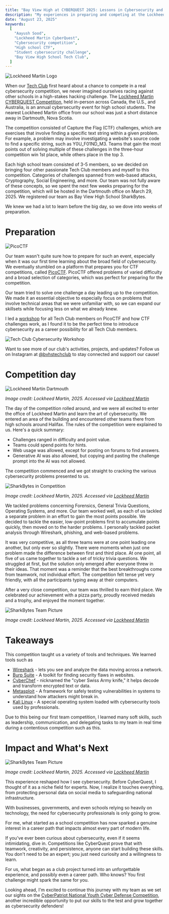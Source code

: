 ```yaml
---
title: "Bay View High at CYBERQUEST 2025: Lessons in Cybersecurity and Teamwork"
description: "My experiences in preparing and competing at the Lockheed Martin CYBERQUEST Competition alongside the Bay View High School Tech Club!"
date: "August 23, 2025"
keywords:
  [
    "Aayush Sood",
    "Lockheed Martin CyberQuest",
    "Cybersecurity competition",
    "High school CTF",
    "Student cybersecurity challenge",
    "Bay View High School Tech Club",
  ]
---
```


![Lockheed Martin Logo](/assets/blog/lockheed-martin-cyberquest-competition-2025/lockheed-martin-logo.webp)

When our [Tech Club](https://bvh-tech-club.netlify.app/) first heard about a chance to compete in a real cybersecurity competition, we never imagined ourselves racing against other schools in a high-stakes hacking challenge. The [Lockheed Martin CYBERQUEST Competition](https://www.lockheedmartin.com/en-us/who-we-are/communities/cyber-quest.html), held in-person across Canada, the U.S., and Australia, is an annual cybersecurity event for high school students. The nearest Lockheed Martin office from our school was just a short distance away in Dartmouth, Nova Scotia.

The competition consisted of Capture the Flag (CTF) challenges, which are exercises that involve finding a specific text string within a given problem. For example, a problem may involve investigating a website's source code to find a specific string, such as Y0U_F01ND_M3. Teams that gain the most points out of solving multiple of these challenges in the three-hour competition win 1st place, while others place in the top 3.

Each high school team consisted of 3-5 members, so we decided on bringing four other passionate Tech Club members and myself to this competition. Categories of challenges spanned from web-based attacks, Cryptography, Social Engineering, and more. Our team was not fully aware of these concepts, so we spent the next few weeks preparing for the competition, which will be hosted in the Dartmouth office on March 29, 2025. We registered our team as Bay View High School SharkBytes.

We knew we had a lot to learn before the big day, so we dove into weeks of preparation.

# Preparation

![PicoCTF](/assets/blog/lockheed-martin-cyberquest-competition-2025/picoctf.webp)

Our team wasn't quite sure how to prepare for such an event, especially when it was our first time learning about the broad field of cybersecurity. We eventually stumbled on a platform that prepares you for CTF competitions, called [PicoCTF](https://picoctf.org/). PicoCTF offered problems of varied difficulty and a broad selection of categories, which was perfect for preparing for the competition.

Our team tried to solve one challenge a day leading up to the competition. We made it an essential objective to especially focus on problems that involve technical areas that we were unfamiliar with, so we can expand our skillsets while focusing less on what we already knew.

I led a [workshop](https://www.instagram.com/p/DGKInY3se8Y/) for all Tech Club members on PicoCTF and how CTF challenges work, as I found it to be the perfect time to introduce cybersecurity as a career possibility for all Tech Club members.

![Tech Club Cybersecurity Workshop](/assets/blog/lockheed-martin-cyberquest-competition-2025/cybersecurity-workshop.webp)

Want to see more of our club's activities, projects, and updates? Follow us on Instagram at [@bvhstechclub](https://www.instagram.com/bvhstechclub/) to stay connected and support our cause!

# Competition day

![Lockheed Martin Dartmouth](/assets/blog/lockheed-martin-cyberquest-competition-2025/lockheed-martin-dartmouth.webp)

_Image credit: Lockheed Martin, 2025. Accessed via [Lockheed Martin](https://lockheedmartin.smugmug.com/CYBERQUEST/n-rM6PBd/Cyberquest-2025/CA-Dartmouth-NS/i-Mk4M2BC/A)_

The day of the competition rolled around, and we were all excited to enter the office of Lockheed Martin and learn the art of cybersecurity. We entered an area of the building and encountered other teams there from high schools around Halifax. The rules of the competition were explained to us. Here's a quick summary:

- Challenges ranged in difficulty and point value.
- Teams could spend points for hints.
- Web usage was allowed, except for posting on forums to find answers.
- Generative AI was also allowed, but copying and pasting the challenge prompt into the AI was not allowed.

The competition commenced and we got straight to cracking the various cybersecurity problems presented to us.

![SharkBytes in Competition](/assets/blog/lockheed-martin-cyberquest-competition-2025/sharkbytes-competing.webp)

_Image credit: Lockheed Martin, 2025. Accessed via [Lockheed Martin](https://lockheedmartin.smugmug.com/CYBERQUEST/n-rM6PBd/Cyberquest-2025/CA-Dartmouth-NS/i-4RZPmtN/A)_

We tackled problems concerning Forensics, General Trivia Questions, Operating Systems, and more. Our team worked well, as each of us tackled a separate problem in an effort to gain the most points possible. We decided to tackle the easier, low-point problems first to accumulate points quickly, then moved on to the harder problems. I personally tackled packet analysis through Wireshark, phishing, and web-based problems.

It was very competitive, as all three teams were at one point leading one another, but only ever so slightly. There were moments when just one problem made the difference between first and third place. At one point, all five of us came together to tackle a set of tricky trivia questions. We struggled at first, but the solution only emerged after everyone threw in their ideas. That moment was a reminder that the best breakthroughs come from teamwork, not individual effort. The competition felt tense yet very friendly, with all the participants typing away at their computers.

After a very close competition, our team was thrilled to earn third place. We celebrated our achievement with a pizza party, proudly received medals and a trophy, and enjoyed the moment together.

![SharkBytes Team Picture](/assets/blog/lockheed-martin-cyberquest-competition-2025/sharkbytes-team-picture.webp)

_Image credit: Lockheed Martin, 2025. Accessed via [Lockheed Martin](https://lockheedmartin.smugmug.com/CYBERQUEST/n-rM6PBd/Cyberquest-2025/CA-Dartmouth-NS/i-bv83stV/A)_

# Takeaways

This competition taught us a variety of tools and techniques. We learned tools such as

- [Wireshark](https://www.wireshark.org/) - lets you see and analyze the data moving across a network.
- [Burp Suite](https://portswigger.net/burp) - A toolkit for finding security flaws in websites.
- [CyberChef](https://gchq.github.io/CyberChef/) - nicknamed the "cyber Swiss Army knife," it helps decode and transform encrypted text or data.
- [Metasploit](https://www.metasploit.com/) - A framework for safely testing vulnerabilities in systems to understand how attackers might break in.
- [Kali Linux](https://www.kali.org/) - A special operating system loaded with cybersecurity tools used by professionals.

Due to this being our first team competition, I learned many soft skills, such as leadership, communication, and delegating tasks to my team in real time during a contentious competition such as this.

# Impact and What's Next

![SharkBytes Team Picture](/assets/blog/lockheed-martin-cyberquest-competition-2025/sharkbytes-posing.webp)

_Image credit: Lockheed Martin, 2025. Accessed via [Lockheed Martin](https://lockheedmartin.smugmug.com/CYBERQUEST/n-rM6PBd/Cyberquest-2025/CA-Dartmouth-NS/i-5BpxkLB/A)_

This experience reshaped how I see cybersecurity. Before CyberQuest, I thought of it as a niche field for experts. Now, I realize it touches everything, from protecting personal data on social media to safeguarding national infrastructure.

With businesses, governments, and even schools relying so heavily on technology, the need for cybersecurity professionals is only going to grow.

For me, what started as a school competition has now sparked a genuine interest in a career path that impacts almost every part of modern life.

If you've ever been curious about cybersecurity, even if it seems intimidating, dive in. Competitions like CyberQuest prove that with teamwork, creativity, and persistence, anyone can start building these skills. You don't need to be an expert; you just need curiosity and a willingness to learn.

For us, what began as a club project turned into an unforgettable experience, and possibly even a career path. Who knows? You first challenge might spark the same for you.

Looking ahead, I'm excited to continue this journey with my team as we set our sights on the [CyberPatriot National Youth Cyber Defense Competition](https://www.uscyberpatriot.org/), another incredible opportunity to put our skills to the test and grow together as cybersecurity defenders!
